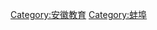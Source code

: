 {{Catnav|頁面分類|各種主題的頁面分類|依中国各省来作的分类|中国各省教育|安徽教育}}

[[Category:安徽教育|Category:安徽教育]]
[[Category:蚌埠|Category:蚌埠]]